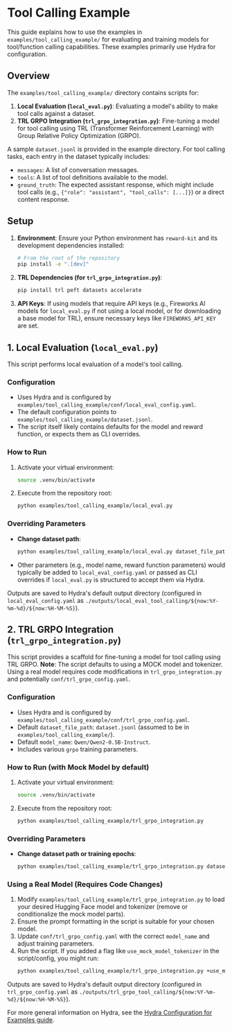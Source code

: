 # Tool Calling Example

This guide explains how to use the examples in `examples/tool_calling_example/` for evaluating and training models for tool/function calling capabilities. These examples primarily use Hydra for configuration.

## Overview

The `examples/tool_calling_example/` directory contains scripts for:
1.  **Local Evaluation (`local_eval.py`)**: Evaluating a model's ability to make tool calls against a dataset.
2.  **TRL GRPO Integration (`trl_grpo_integration.py`)**: Fine-tuning a model for tool calling using TRL (Transformer Reinforcement Learning) with Group Relative Policy Optimization (GRPO).

A sample `dataset.jsonl` is provided in the example directory. For tool calling tasks, each entry in the dataset typically includes:
*   `messages`: A list of conversation messages.
*   `tools`: A list of tool definitions available to the model.
*   `ground_truth`: The expected assistant response, which might include tool calls (e.g., `{"role": "assistant", "tool_calls": [...]}`) or a direct content response.

## Setup

1.  **Environment**: Ensure your Python environment has `reward-kit` and its development dependencies installed:
    ```bash
    # From the root of the repository
    pip install -e ".[dev]"
    ```
2.  **TRL Dependencies (for `trl_grpo_integration.py`)**:
    ```bash
    pip install trl peft datasets accelerate
    ```
3.  **API Keys**: If using models that require API keys (e.g., Fireworks AI models for `local_eval.py` if not using a local model, or for downloading a base model for TRL), ensure necessary keys like `FIREWORKS_API_KEY` are set.

## 1. Local Evaluation (`local_eval.py`)

This script performs local evaluation of a model's tool calling.

### Configuration

*   Uses Hydra and is configured by `examples/tool_calling_example/conf/local_eval_config.yaml`.
*   The default configuration points to `examples/tool_calling_example/dataset.jsonl`.
*   The script itself likely contains defaults for the model and reward function, or expects them as CLI overrides.

### How to Run

1.  Activate your virtual environment:
    ```bash
    source .venv/bin/activate
    ```
2.  Execute from the repository root:
    ```bash
    python examples/tool_calling_example/local_eval.py
    ```

### Overriding Parameters

*   **Change dataset path**:
    ```bash
    python examples/tool_calling_example/local_eval.py dataset_file_path=path/to/your/tool_calling_dataset.jsonl
    ```
*   Other parameters (e.g., model name, reward function parameters) would typically be added to `local_eval_config.yaml` or passed as CLI overrides if `local_eval.py` is structured to accept them via Hydra.

Outputs are saved to Hydra's default output directory (configured in `local_eval_config.yaml` as `./outputs/local_eval_tool_calling/${now:%Y-%m-%d}/${now:%H-%M-%S}`).

## 2. TRL GRPO Integration (`trl_grpo_integration.py`)

This script provides a scaffold for fine-tuning a model for tool calling using TRL GRPO.
**Note**: The script defaults to using a MOCK model and tokenizer. Using a real model requires code modifications in `trl_grpo_integration.py` and potentially `conf/trl_grpo_config.yaml`.

### Configuration

*   Uses Hydra and is configured by `examples/tool_calling_example/conf/trl_grpo_config.yaml`.
*   Default `dataset_file_path`: `dataset.jsonl` (assumed to be in `examples/tool_calling_example/`).
*   Default `model_name`: `Qwen/Qwen2-0.5B-Instruct`.
*   Includes various `grpo` training parameters.

### How to Run (with Mock Model by default)

1.  Activate your virtual environment:
    ```bash
    source .venv/bin/activate
    ```
2.  Execute from the repository root:
    ```bash
    python examples/tool_calling_example/trl_grpo_integration.py
    ```

### Overriding Parameters

*   **Change dataset path or training epochs**:
    ```bash
    python examples/tool_calling_example/trl_grpo_integration.py dataset_file_path=my_tool_train.jsonl grpo.num_train_epochs=1
    ```

### Using a Real Model (Requires Code Changes)

1.  Modify `examples/tool_calling_example/trl_grpo_integration.py` to load your desired Hugging Face model and tokenizer (remove or conditionalize the mock model parts).
2.  Ensure the prompt formatting in the script is suitable for your chosen model.
3.  Update `conf/trl_grpo_config.yaml` with the correct `model_name` and adjust training parameters.
4.  Run the script. If you added a flag like `use_mock_model_tokenizer` in the script/config, you might run:
    ```bash
    python examples/tool_calling_example/trl_grpo_integration.py +use_mock_model_tokenizer=false model_name=your-hf-model-name
    ```

Outputs are saved to Hydra's default output directory (configured in `trl_grpo_config.yaml` as `./outputs/trl_grpo_tool_calling/${now:%Y-%m-%d}/${now:%H-%M-%S}`).

For more general information on Hydra, see the [Hydra Configuration for Examples guide](../../developer_guide/hydra_configuration.mdx).
